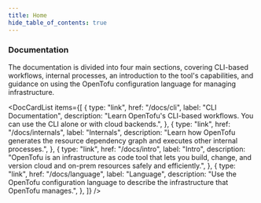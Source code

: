```yaml
---
title: Home
hide_table_of_contents: true
---
```



### Documentation

The documentation is divided into four main sections, covering CLI-based workflows, internal processes, an introduction to the tool's capabilities, and guidance on using the OpenTofu configuration language for managing infrastructure.

<DocCardList
  items={[
    {
      type: "link",
      href: "/docs/cli",
      label: "CLI Documentation",
      description:
        "Learn OpenTofu's CLI-based workflows. You can use the CLI alone or with cloud backends.",
    },
    {
      type: "link",
      href: "/docs/internals",
      label: "Internals",
      description:
        "Learn how OpenTofu generates the resource dependency graph and executes other internal processes.",
    },
    {
      type: "link",
      href: "/docs/intro",
      label: "Intro",
      description:
        "OpenTofu is an infrastructure as code tool that lets you build, change, and version cloud and on-prem resources safely and efficiently.",
    },
    {
      type: "link",
      href: "/docs/language",
      label: "Language",
      description:
        "Use the OpenTofu configuration language to describe the infrastructure that OpenTofu manages.",
    },
  ]}
/>
